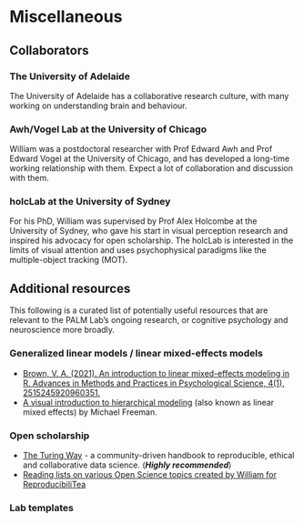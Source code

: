 # Miscellaneous

## Collaborators

### The University of Adelaide

The University of Adelaide has a collaborative research culture, with many working on understanding brain and behaviour.

### Awh/Vogel Lab at the University of Chicago

William was a postdoctoral researcher with Prof Edward Awh and Prof Edward Vogel at the University of Chicago, and has developed a long-time working relationship with them. Expect a lot of collaboration and discussion with them.

### holcLab at the University of Sydney

For his PhD, William was supervised by Prof Alex Holcombe at the University of Sydney, who gave his start in visual perception research and inspired his advocacy for open scholarship. The holcLab is interested in the limits of visual attention and uses psychophysical paradigms like the multiple-object tracking (MOT).

## Additional resources {#extra-resources}

This following is a curated list of potentially useful resources that are relevant to the PALM Lab's ongoing research, or cognitive psychology and neuroscience more broadly.

### Generalized linear models / linear mixed-effects models

* [Brown, V. A. (2021). An introduction to linear mixed-effects modeling in R. Advances in Methods and Practices in Psychological Science, 4(1), 2515245920960351.](https://journals.sagepub.com/doi/full/10.1177/2515245920960351)
* [A visual introduction to hierarchical modeling](http://mfviz.com/hierarchical-models/) (also known as linear mixed effects) by Michael Freeman.

### Open scholarship

* [The Turing Way](https://the-turing-way.netlify.app/index.html) - a community-driven handbook to reproducible, ethical and collaborative data science. (***Highly recommended***)
* [Reading lists on various Open Science topics created by William for ReproducibiliTea](https://williamngiam.github.io/reading_lists/)

### Lab templates


